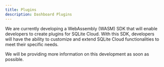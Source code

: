 ```yaml
---
title: Plugins
description: Dashboard Plugins
---
```


We are currently developing a WebAssembly (WASM) SDK that will enable developers to create plugins for SQLite Cloud. With this SDK, developers will have the ability to customize and extend SQLite Cloud functionalities to meet their specific needs.

We will be providing more information on this development as soon as possible.